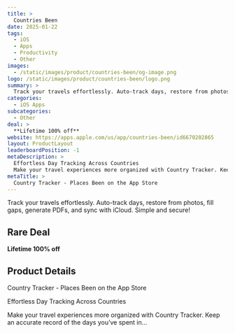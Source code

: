 ```yaml
---
title: >
  Countries Been
date: 2025-01-22
tags:
  - iOS
  - Apps
  - Productivity
  - Other
images:
  - /static/images/product/countries-been/og-image.png
logo: /static/images/product/countries-been/logo.png
summary: >
  Track your travels effortlessly. Auto-track days, restore from photos, fill gaps, generate PDFs, and sync with iCloud. Simple and secure!
categories:
  - iOS Apps
subcategories:
  - Other
deal: >
  **Lifetime 100% off**
website: https://apps.apple.com/us/app/countries-been/id6670202865
layout: ProductLayout
leaderboardPosition: -1
metaDescription: >
  Effortless Day Tracking Across Countries
  Make your travel experiences more organized with Country Tracker. Keep an accurate record of the days you’ve spent in…
metaTitle: >
  ‎Country Tracker - Places Been on the App Store
---
```

Track your travels effortlessly. Auto-track days, restore from photos, fill gaps, generate PDFs, and sync with iCloud. Simple and secure!

## Rare Deal

**Lifetime 100% off**

## Product Details

‎Country Tracker - Places Been on the App Store

Effortless Day Tracking Across Countries

Make your travel experiences more organized with Country Tracker. Keep an accurate record of the days you’ve spent in…
